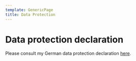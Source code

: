 ```yaml
---
template: GenericPage
title: Data Protection
---
```


# Data protection declaration

Please consult my German data protection declaration [here](/de/datenschutz).
